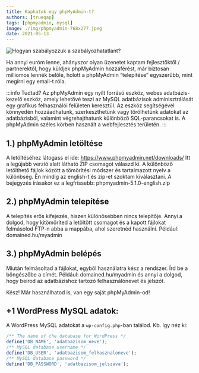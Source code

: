 ```yaml
---
title: Kaphatok egy phpMyAdmin-t?
authors: [trueqap]
tags: [phpmyadmin, mysql]
image: ./img/phpmyadmin-768x277.jpeg
date: 2021-05-13
---
```



![Hogyan szabályozzuk a szabályozhatatlant?](./img/phpmyadmin-768x277.jpeg)

Ha annyi euróm lenne, ahányszor olyan üzenetet kaptam fejlesztőktől / partnerektől, hogy küldjek phpMyAdmin hozzáférést, már biztosan milliomos lennék belőle, holott a phpMyAdmin “telepítése” egyszerűbb, mint megírni egy email-t róla.

<!--truncate-->

:::info Tudtad?
Az phpMyAdmin egy nyílt forrású eszköz, webes adatbázis-kezelő eszköz, amely lehetővé teszi az MySQL adatbázisok adminisztrálását egy grafikus felhasználói felületen keresztül. Az eszköz segítségével könnyedén hozzáadhatunk, szerkeszthetünk vagy törölhetünk adatokat az adatbázisból, valamint végrehajthatunk különböző SQL-parancsokat is. A phpMyAdmin széles körben használt a webfejlesztés területén.
:::

## 1.) phpMyAdmin letöltése

A letöltéséhez látogass el ide: https://www.phpmyadmin.net/downloads/ Itt a legújabb verzió alatt látható ZIP csomagot válaszd ki. A különböző letölthető fájlok között a tömörítési módszer és tartalmazott nyelv a különbség. Én mindig az english-t és zip-et szoktam kiválasztani. A bejegyzés írásakor ez a legfrissebb: phpmyadmin-5.1.0-english.zip

## 2.) phpMyAdmin telepítése

A telepítés erős kifejezés, hiszen különösebben nincs telepítője. Annyi a dolgod, hogy kitömöríted a letöltött csomagot és a kapott fájlokat felmásolod FTP-n abba a mappába, ahol szeretnéd használni. Például: domained.hu/myadmin

## 3.) phpMyAdmin belépés

Miután felmásoltad a fájlokat, egyből használatra kész a rendszer. Írd be a böngészőbe a címét. Például: domained.hu/myadmin és annyi a dolgod, hogy beírod az adatbázishoz tartozó felhasználónevet és jelszót.

Kész! Már használhatod is, van egy saját phpMyAdmin-od!

## +1 WordPress MySQL adatok:

A WordPress MySQL adatokat a `wp-config.php`-ban találod. Kb. így néz ki:

```php wp-config.php
/** The name of the database for WordPress */
define('DB_NAME', 'adatbazisom_neve');
/** MySQL database username */
define('DB_USER', 'adatbazisom_felhasznaloneve');
/** MySQL database password */
define('DB_PASSWORD', 'adatbazisom_jelszava');
```
